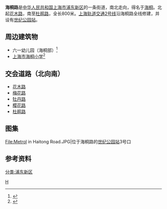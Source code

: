 {{Infobox China Road
|路牌类型=Shanghai
|中文道路名称=海桐路
|道路英文名=Haitong Rd.
|道路方向=NS
|图片=File:Haitong Road.JPG
|图片说明=位于海桐路的六一幼儿园海桐部
|道路总长度=0.8
|车速限制=
|行车线数量=
|所在地区=[[上海市|上海市]][[浦东新区|浦东新区]]
|起点=花木路
|终点=杜鹃路
}}
'''海桐路'''是[[中华人民共和国|中华人民共和国]][[上海市|上海市]][[浦东新区|浦东新区]]的一条街道，南北走向，得名于[[海桐|海桐]]。北起[[花木路|花木路]]，南至[[杜鹃路|杜鹃路]]，全长800米。[[上海轨道交通2号线|上海轨道交通2号线]]沿海桐路全线修建，并设有[[世纪公园站|世纪公园站]]。

==周边建筑物==
* 六一幼儿园（海桐部）<ref>{{cite web|url=http://www.age06.com/gardenportal/default.aspx?appid=2365|title=浦东新区六一幼儿园|accessdate=2009-12-16|deadurl=yes|archiveurl=https://web.archive.org/web/20100106044805/http://www.age06.com/gardenportal/default.aspx?appid=2365|archivedate=2010-01-06}}</ref>
* [[上海市海桐小学|上海市海桐小学]]<ref>{{cite web|url=http://www.psht.pudong-edu.sh.cn/info/index.asp?info_class_id=196&height=768&width=1024|title=上海市浦东新区海桐小学|accessdate=2009-12-16}}</ref>

==交会道路（北向南）==
* [[花木路|花木路]]
* [[梅花路|梅花路]]
* [[牡丹路|牡丹路]]
* [[樱花路|樱花路]]
* [[杜鹃路|杜鹃路]]

==图集==
<gallery>
File:Metrol in Haitong Road.JPG|位于海桐路的[[世纪公园站|世纪公园站]]3号口
</gallery>

==参考资料==
{{reflist}}

{{上海小作品}}


[[分类:浦东新区|分类:浦东新区]]

[[Category:上海道路|H]]